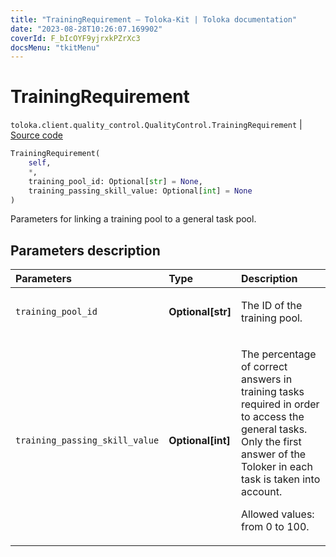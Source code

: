 ```yaml
---
title: "TrainingRequirement — Toloka-Kit | Toloka documentation"
date: "2023-08-28T10:26:07.169902"
coverId: F_bIcOYF9yjrxkPZrXc3
docsMenu: "tkitMenu"
---
```


# TrainingRequirement

`toloka.client.quality_control.QualityControl.TrainingRequirement` | [Source code](https://github.com/Toloka/toloka-kit/blob/v1.2.1/src/client/quality_control.py#L58)

```python
TrainingRequirement(
    self,
    *,
    training_pool_id: Optional[str] = None,
    training_passing_skill_value: Optional[int] = None
)
```

Parameters for linking a training pool to a general task pool.

## Parameters description

| Parameters | Type | Description |
| :----------| :----| :-----------|
`training_pool_id`|**Optional\[str\]**|<p>The ID of the training pool.</p>
`training_passing_skill_value`|**Optional\[int\]**|<p>The percentage of correct answers in training tasks required in order to access the general tasks. Only the first answer of the Toloker in each task is taken into account.</p> <p>Allowed values: from 0 to 100.</p>